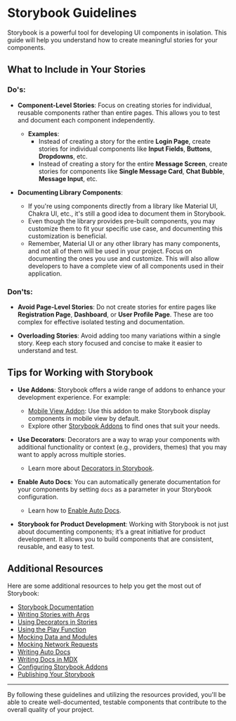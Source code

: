 
<Meta title="Guidelines" />

# Storybook Guidelines

Storybook is a powerful tool for developing UI components in isolation. This guide will help you understand how to create meaningful stories for your components.

## What to Include in Your Stories

### Do's:

- **Component-Level Stories**: Focus on creating stories for individual, reusable components rather than entire pages. This allows you to test and document each component independently.

  - **Examples**:
    - Instead of creating a story for the entire **Login Page**, create stories for individual components like **Input Fields**, **Buttons**, **Dropdowns**, etc.
    - Instead of creating a story for the entire **Message Screen**, create stories for components like **Single Message Card**, **Chat Bubble**, **Message Input**, etc.

- **Documenting Library Components**:
  - If you're using components directly from a library like Material UI, Chakra UI, etc., it's still a good idea to document them in Storybook.
  - Even though the library provides pre-built components, you may customize them to fit your specific use case, and documenting this customization is beneficial.
  - Remember, Material UI or any other library has many components, and not all of them will be used in your project. Focus on documenting the ones you use and customize. This will also allow developers to have a complete view of all components used in their application.

### Don'ts:

- **Avoid Page-Level Stories**: Do not create stories for entire pages like **Registration Page**, **Dashboard**, or **User Profile Page**. These are too complex for effective isolated testing and documentation.

- **Overloading Stories**: Avoid adding too many variations within a single story. Keep each story focused and concise to make it easier to understand and test.

## Tips for Working with Storybook

- **Use Addons**: Storybook offers a wide range of addons to enhance your development experience. For example:

  - [Mobile View Addon](https://storybook.js.org/docs/configure/user-interface/storybook-addons): Use this addon to make Storybook display components in mobile view by default.
  - Explore other [Storybook Addons](https://storybook.js.org/addons) to find ones that suit your needs.

- **Use Decorators**: Decorators are a way to wrap your components with additional functionality or context (e.g., providers, themes) that you may want to apply across multiple stories.

  - Learn more about [Decorators in Storybook](https://storybook.js.org/docs/writing-stories/decorators).

- **Enable Auto Docs**: You can automatically generate documentation for your components by setting `docs` as a parameter in your Storybook configuration.

  - Learn how to [Enable Auto Docs](https://storybook.js.org/docs/writing-docs/autodocs).

- **Storybook for Product Development**: Working with Storybook is not just about documenting components; it’s a great initiative for product development. It allows you to build components that are consistent, reusable, and easy to test.

## Additional Resources

Here are some additional resources to help you get the most out of Storybook:

- [Storybook Documentation](https://storybook.js.org/docs)
- [Writing Stories with Args](https://storybook.js.org/docs/writing-stories/args)
- [Using Decorators in Stories](https://storybook.js.org/docs/writing-stories/decorators)
- [Using the Play Function](https://storybook.js.org/docs/writing-stories/play-function)
- [Mocking Data and Modules](https://storybook.js.org/docs/writing-stories/mocking-data-and-modules/mocking-modules)
- [Mocking Network Requests](https://storybook.js.org/docs/writing-stories/mocking-data-and-modules/mocking-network-requests)
- [Writing Auto Docs](https://storybook.js.org/docs/writing-docs/autodocs)
- [Writing Docs in MDX](https://storybook.js.org/docs/writing-docs/mdx)
- [Configuring Storybook Addons](https://storybook.js.org/docs/configure/user-interface/storybook-addons)
- [Publishing Your Storybook](https://storybook.js.org/docs/sharing/publish-storybook)

---

By following these guidelines and utilizing the resources provided, you'll be able to create well-documented, testable components that contribute to the overall quality of your project.
